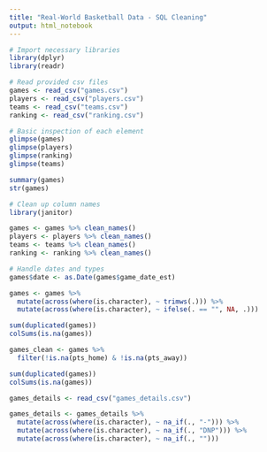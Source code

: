 ```yaml
---
title: "Real-World Basketball Data - SQL Cleaning"
output: html_notebook
---
```


```r
# Import necessary libraries
library(dplyr)
library(readr)

# Read provided csv files
games <- read_csv("games.csv")
players <- read_csv("players.csv")
teams <- read_csv("teams.csv")
ranking <- read_csv("ranking.csv")
```
```r
# Basic inspection of each element
glimpse(games)
glimpse(players)
glimpse(ranking)
glimpse(teams)

summary(games)
str(games)
```

```r
# Clean up column names
library(janitor)

games <- games %>% clean_names()
players <- players %>% clean_names()
teams <- teams %>% clean_names()
ranking <- ranking %>% clean_names()
```

```r
# Handle dates and types
games$date <- as.Date(games$game_date_est)

games <- games %>%
  mutate(across(where(is.character), ~ trimws(.))) %>%
  mutate(across(where(is.character), ~ ifelse(. == "", NA, .)))
```

```r
sum(duplicated(games))
colSums(is.na(games))

games_clean <- games %>%
  filter(!is.na(pts_home) & !is.na(pts_away))

sum(duplicated(games))
colSums(is.na(games))
```

```r
games_details <- read_csv("games_details.csv") 

games_details <- games_details %>%
  mutate(across(where(is.character), ~ na_if(., "-"))) %>%
  mutate(across(where(is.character), ~ na_if(., "DNP"))) %>%
  mutate(across(where(is.character), ~ na_if(., "")))
```


